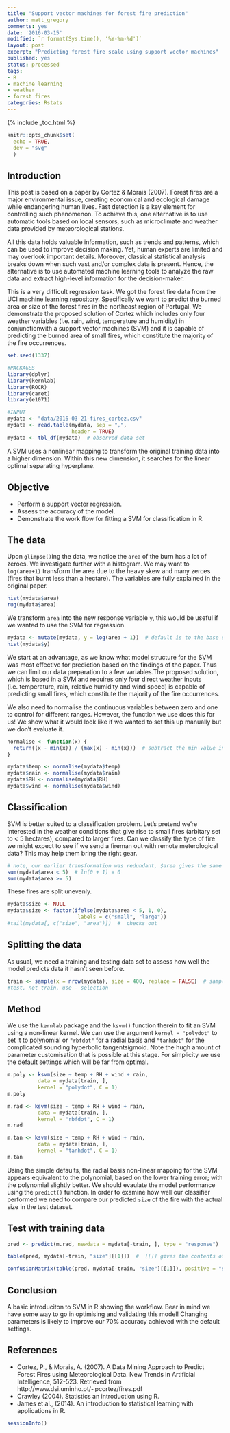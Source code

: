 ```yaml
---
title: "Support vector machines for forest fire prediction"
author: matt_gregory
comments: yes
date: '2016-03-15'
modified: `r format(Sys.time(), '%Y-%m-%d')`
layout: post
excerpt: "Predicting forest fire scale using support vector machines"
published: yes
status: processed
tags:
- R
- machine learning
- weather
- forest fires
categories: Rstats
---
```


{% include _toc.html %}

```r
knitr::opts_chunk$set(
  echo = TRUE,
  dev = "svg"
  )
```

## Introduction
This post is based on a paper by Cortez & Morais (2007). Forest fires are a major environmental issue, creating economical and ecological damage while endangering human lives. Fast detection is a key element for controlling such phenomenon. To achieve this, one alternative is to use automatic tools based on local sensors, such as microclimate and weather data provided by meteorological stations.

All this data holds valuable information, such as trends and patterns, which can be used to improve decision making. Yet, human experts are limited and may overlook important details. Moreover, classical statistical analysis breaks down when such vast and/or complex data is present. Hence, the alternative is to use automated machine learning tools to analyze the raw data and extract high-level information for the decision-maker.

This is a very difficult regression task. We got the forest fire data from the UCI machine [learning repository](http://archive.ics.uci.edu/ml/datasets/Forest+Fires). Specifically we want to predict the burned area or size of the forest fires in the northeast region of Portugal. We demonstrate the proposed solution of Cortez which includes only four weather variables (i.e. rain, wind, temperature and humidity) in conjunctionwith a support vector machines (SVM) and it is capable of predicting the burned area of small fires, which constitute the majority of the fire occurrences.

```r

set.seed(1337)

#PACKAGES
library(dplyr)
library(kernlab)
library(ROCR)
library(caret)
library(e1071)

#INPUT
mydata <- "data/2016-03-21-fires_cortez.csv" 
mydata <- read.table(mydata, sep = ",",
                     header = TRUE)
mydata <- tbl_df(mydata)  # observed data set

```

A SVM uses a nonlinear mapping to transform the original training data into a higher dimension. Within this new dimension, it searches for the linear optimal separating hyperplane.

## Objective
* Perform a support vector regression.
* Assess the accuracy of the model.
* Demonstrate the work flow for fitting a SVM for classification in R.

## The data

Upon `glimpse()`ing the data, we notice the `area` of the burn has a lot of zeroes. We investigate further with a histogram. We may want to `log(area+1)` transform the area due to the heavy skew and many zeroes (fires that burnt less than a hectare). The variables are fully explained in the original paper.

```r

hist(mydata$area)
rug(mydata$area)

```

We transform `area` into the new response variable `y`, this would be useful if we wanted to use the SVM for regression.

```r
mydata <- mutate(mydata, y = log(area + 1))  # default is to the base e, y is lower case
hist(mydata$y)

```

We start at an advantage, as we know what model structure for the SVM was most effective for prediction based on the findings of the paper. Thus we can limit our data preparation to a few variables.The proposed solution, which is based in a SVM and requires only four direct
weather inputs (i.e. temperature, rain, relative humidity and wind speed) is capable of predicting small fires, which constitute the majority of the fire occurrences.

We also need to normalise the continuous variables between zero and one to control for different ranges. However, the function we use does this for us! We show what it would look like if we wanted to set this up manually but we don't evaluate it.

```r

normalise <- function(x) {
  return((x - min(x)) / (max(x) - min(x)))  # subtract the min value in x and divide by the range of values in x.
}

mydata$temp <- normalise(mydata$temp)
mydata$rain <- normalise(mydata$rain)
mydata$RH <- normalise(mydata$RH)
mydata$wind <- normalise(mydata$wind)

```

## Classification
SVM is better suited to a classification problem. Let's pretend we're interested in the weather conditions that give rise to small fires (arbitary set to < 5 hectares), compared to larger fires. Can we classify the type of fire we might expect to see if we send a fireman out with remote meterological data? This may help them bring the right gear.

```r
# note, our earlier transformation was redundant, $area gives the same results
sum(mydata$area < 5)  # ln(0 + 1) = 0
sum(mydata$area >= 5)

```

These fires are split unevenly.

```r

mydata$size <- NULL
mydata$size <- factor(ifelse(mydata$area < 5, 1, 0),
                       labels = c("small", "large"))
#tail(mydata[, c("size", "area")])  #  checks out

```

## Splitting the data
As usual, we need a training and testing data set to assess how well the model predicts data it hasn't seen before.

```r

train <- sample(x = nrow(mydata), size = 400, replace = FALSE)  # sample takes place from 1:x, convenience
#test, not train, use - selection

```

## Method
We use the `kernlab` package and the `ksvm()` function therein to fit an SVM using a non-linear kernel. We can use the argument `kernel = "polydot"` to set it to polynomial or `"rbfdot"` for a radial basis and `"tanhdot"` for the complicated sounding hyperbolic tangentsigmoid. Note the hugh amount of parameter customisation that is possible at this stage. For simplicity we use the default settings which will be far from optimal.

```r

m.poly <- ksvm(size ~ temp + RH + wind + rain,
          data = mydata[train, ],
          kernel = "polydot", C = 1)
m.poly

m.rad <- ksvm(size ~ temp + RH + wind + rain,
          data = mydata[train, ],
          kernel = "rbfdot", C = 1)
m.rad

m.tan <- ksvm(size ~ temp + RH + wind + rain,
          data = mydata[train, ],
          kernel = "tanhdot", C = 1)
m.tan

```

Using the simple defaults, the radial basis non-linear mapping for the SVM appears equivalent to the polynomial, based on the lower training error; with the polynomial slightly better. We should evaulate the model performance using the `predict()` function. In order to examine how well our classifier performed we need to compare our predicted `size` of the fire with the actual size in the test dataset.

## Test with training data

```r

pred <- predict(m.rad, newdata = mydata[-train, ], type = "response")

table(pred, mydata[-train, "size"][[1]])  #  [[]] gives the contents of a list

confusionMatrix(table(pred, mydata[-train, "size"][[1]]), positive = "small")  # from the caret package, also need e1071 package

```

## Conclusion
A basic introduciton to SVM in R showing the workflow. Bear in mind we have some way to go in optimising and validating this model! Changing parameters is likely to improve our 70% accuracy achieved with the default settings.


## References
* Cortez, P., & Morais, A. (2007). A Data Mining Approach to Predict Forest Fires using Meteorological Data. New Trends in Artificial Intelligence, 512-523. Retrieved from http://www.dsi.uminho.pt/~pcortez/fires.pdf
* Crawley (2004). Statistics an introduction using R.
* James et al., (2014). An introduction to statistical learning with applications in R.

```r

sessionInfo()

```

